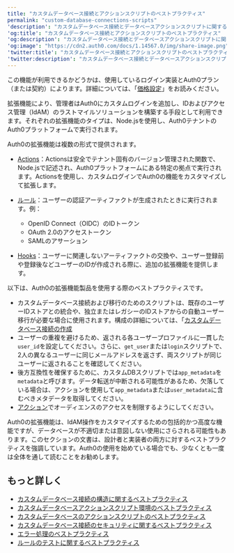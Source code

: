 ---
title: "カスタムデータベース接続とアクションスクリプトのベストプラクティス"
permalink: "custom-database-connections-scripts"
'description': "カスタムデータベース接続とデータベースアクションスクリプトに関するベストプラクティスについて説明します。"
'og:title': "カスタムデータベース接続とアクションスクリプトのベストプラクティス"
'og:description': "カスタムデータベース接続とデータベースアクションスクリプトに関するベストプラクティスについて説明します。"
'og:image': "https://cdn2.auth0.com/docs/1.14567.0/img/share-image.png"
'twitter:title': "カスタムデータベース接続とアクションスクリプトのベストプラクティス"
'twitter:description': "カスタムデータベース接続とデータベースアクションスクリプトに関するベストプラクティスについて説明します。"
---

<Card title="利用可能性はAuth0プランによって異なる">

この機能が利用できるかどうかは、使用しているログイン実装とAuth0プラン（または契約）によります。詳細については、「[価格設定](https://auth0.com/pricing)」をお読みください。

</Card>

拡張機能により、管理者はAuth0にカスタムログインを追加し、IDおよびアクセス管理（IdAM）のラストマイルソリューションを構築する手段として利用できます。それぞれの拡張機能のタイプは、Node.jsを使用し、Auth0テナントのAuth0プラットフォームで実行されます。

Auth0の拡張機能は複数の形式で提供されます。

* [Actions](/docs/ja-jp/customize/actions)：Actionsは安全でテナント固有のバージョン管理された関数で、Node.jsで記述され、Auth0プラットフォームにある特定の拠点で実行されます。Actionsを使用し、カスタムログインでAuth0の機能をカスタマイズして拡張します。
* [ルール](/docs/ja-jp/customize/rules)：ユーザーの認証アーティファクトが生成されたときに実行されます。例：

  + OpenID Connect（OIDC）のIDトークン
  + OAuth 2.0のアクセストークン
  + SAMLのアサーション
* [Hooks](/docs/ja-jp/customize/hooks)：ユーザーに関連しないアーティファクトの交換や、ユーザー登録前や登録後などユーザーのIDが作成される際に、追加の拡張機能を提供します。

以下は、Auth0の拡張機能製品を使用する際のベストプラクティスです。

* カスタムデータベース接続および移行のためのスクリプトは、既存のユーザーIDストアとの統合や、独立またはレガシーのIDストアからの自動ユーザー移行が必要な場合に使用されます。構成の詳細については、「[カスタムデータベース接続の作成](/docs/ja-jp/authenticate/database-connections/custom-db/create-db-connection)
* ユーザーの重複を避けるため、返される各ユーザープロファイルに一貫した`user_id`を設定してください。さらに、`get_user`または`login`スクリプトで、2人の異なるユーザーに同じメールアドレスを返さず、両スクリプトが同じユーザーに返されることを確認してください。
* 後方互換性を確保するために、カスタムDBスクリプトでは`app_metadata`を`metadata`と呼びます。データ転送が中断される可能性があるため、欠落している場合は、アクションを使用して`app_metadata`または`user_metadata`に含むべきメタデータを取得してください。
* [アクション](/docs/ja-jp/customize/actions)でオーディエンスのアクセスを制限するようにしてください。

Auth0の拡張機能は、IdAM操作をカスタマイズするための包括的かつ高度な機能ですが、データベースが不適切または意図しない使用にさらされる可能性もあります。このセクションの文書は、設計者と実装者の両方に対するベストプラクティスを強調しています。Auth0の使用を始めている場合でも、少なくとも一度は全体を通して読むことをお勧めします。

## もっと詳しく

* [カスタムデータベース接続の構造に関するベストプラクティス](/docs/ja-jp/authenticate/database-connections/custom-db/custom-database-connections-scripts/anatomy)
* [カスタムデータベースアクションスクリプト環境のベストプラクティス](/docs/ja-jp/authenticate/database-connections/custom-db/custom-database-connections-scripts/environment)
* [カスタムデータベースのアクションスクリプトのベストプラクティス](/docs/ja-jp/authenticate/database-connections/custom-db/custom-database-connections-scripts/execution)
* [カスタムデータベース接続のセキュリティに関するベストプラクティス](/docs/ja-jp/authenticate/database-connections/custom-db/custom-database-connections-scripts/connection-security)
* [エラー処理のベストプラクティス](/docs/ja-jp/troubleshoot/error-handling-best-practices)
* [ルールのテストに関するベストプラクティス](/docs/ja-jp/rules-best-practices/rules-testing-best-practices)
